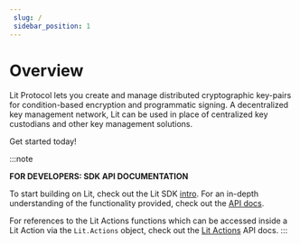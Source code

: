 ```yaml
--- 
 slug: /
 sidebar_position: 1
--- 
```


# Overview

Lit Protocol lets you create and manage distributed cryptographic key-pairs for condition-based encryption and programmatic signing. A decentralized key management network, Lit can be used in place of centralized key custodians and other key management solutions.

Get started today!

:::note

**FOR DEVELOPERS: SDK API DOCUMENTATION**

To start building on Lit, check out the Lit SDK [intro](/SDK/intro). For an in-depth understanding of the functionality provided, check out the [API docs](https://js-sdk.litprotocol.com/). 

For references to the Lit Actions functions which can be accessed inside a Lit Action via the `Lit.Actions` object, check out the [Lit Actions](http://actions-docs.litprotocol.com/) API docs.
:::

<QuickStartSection title="Quick Start"></QuickStartSection>
<CoreConceptsSection title="Core Concepts"></CoreConceptsSection>
<LearnCodeSection title="Learn through Code"></LearnCodeSection>
<EcosystemSection title="Explore the Lit Ecosystem"></EcosystemSection>
